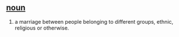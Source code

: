 == [[noun]] ==
# a marriage between people belonging to different groups, ethnic, religious or otherwise.